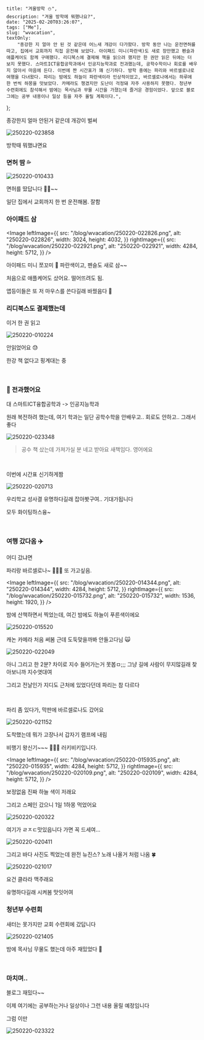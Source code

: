 
    title: "겨울방학 ⛄️",
    description: "겨울 방학에 뭐했나요?",
    date: "2025-02-20T03:26:07",
    tags: ["Me"],
    slug: "wvacation",
    textOnly:
        "종강한 지 얼마 안 된 것 같은데 어느새 개강이 다가왔다. 방학 동안 나는 운전면허를 따고, 집에서 교회까지 직접 운전해 보았다. 아이패드 미니(파란색)도 새로 장만했고 펜슬과 애플케어도 함께 구매했다. 리디북스에 결제해 책을 읽으려 했지만 한 권만 읽은 뒤에는 더 보지 못했다. 스마트ICT융합공학과에서 인공지능학과로 전과했는데, 공학수학이나 회로를 배우지 않아서 마음에 든다. 이번에 짠 시간표가 꽤 신기하다. 방학 중에는 파리와 바르셀로나로 여행을 다녀왔다. 파리는 밤에도 하늘이 파란색이라 인상적이었고, 바르셀로나에서는 하루에 한 번씩 하몽을 맛보았다. 카메라도 챙겼지만 도난이 걱정돼 자주 사용하지 못했다. 청년부 수련회에도 참석해서 밤에는 목사님과 무물 시간을 가졌는데 즐거운 경험이었다. 앞으로 블로그에는 공부 내용이나 일상 등을 자주 올릴 계획이다.",
};

<BlogLayout metadata={metadata}>

종강한지 얼마 안된거 같은데 개강이 벌써

<Image
    src="/blog/wvacation/250220-023858.png"
    alt="250220-023858"
    width={1200}
    height={686}
/>

방학때 뭐했냐면요

### 면허 땀 💦

<Image
    src="/blog/wvacation/250220-010433.png"
    alt="250220-010433"
    width={4091}
    height={5455}
/>

면허를 땄답니다 🚗💨~~

일단 집에서 교회까지 한 번 운전해봄. 잘함

### 아이패드 삼

<Image
    leftImage={{
        src: "/blog/wvacation/250220-022826.png",
        alt: "250220-022826",
        width: 3024,
        height: 4032,
    }}
    rightImage={{
        src: "/blog/wvacation/250220-022921.png",
        alt: "250220-022921",
        width: 4284,
        height: 5712,
    }}
/>

아이패드 미니 쪼꼬미 👼 파란색이고, 펜슬도 새로 삼~~

처음으로 애플케어도 샀어요. 떨어뜨려도 됨.

앱등이들은 또 저 마우스를 쓴다길래 바꿨음다 🍎

### 리디북스도 결제했는데

이거 한 권 읽고

<Image
    src="/blog/wvacation/250220-010224.png"
    alt="250220-010224"
    width={3024}
    height={4032}
/>

안읽었어요 😓

한강 책 없다고 핑계대는 중

<br />

### 🏫 전과했어요

대 스마트ICT융합공학과 -> 인공지능학과

원래 복전하려 했는데, 여기 학과는 일단 공학수학을 안배우고.. 회로도 안하고.. 그래서 좋다

<Image
    src="/blog/wvacation/250220-023348.png"
    alt="250220-023348"
    width={749}
    height={422}
/>

> 공수 책 샀는데 가져가실 분 네고 받아요 새책임다. 영어에요

<br />

이번에 시간표 신기하게짬

<Image
    src="/blog/wvacation/250220-020713.png"
    alt="250220-020713"
    width={1290}
    height={1516}
/>

우리학교 성사결 유명하다길래 잡아봣구여.. 기대가됩니다

모두 화이팅하스융~

<br />

### 여행 갔다옴 ✈️

어디 갔냐면

파리랑 바르셀로나~ 🤤🤤🤤 또 가고싶음.

<Image
    leftImage={{
        src: "/blog/wvacation/250220-014344.png",
        alt: "250220-014344",
        width: 4284,
        height: 5712,
    }}
    rightImage={{
        src: "/blog/wvacation/250220-015732.png",
        alt: "250220-015732",
        width: 1536,
        height: 1920,
    }}
/>

밤에 산책하면서 찍었는데, 여긴 밤에도 하늘이 푸른색이에요

<Image
    src="/blog/wvacation/250220-015520.png"
    alt="250220-015520"
    width={6000}
    height={4000}
/>

캐논 카메라 처음 써봄 근데 도둑맞을까봐 안들고다님 🙀

<Image
    src="/blog/wvacation/250220-022049.png"
    alt="250220-022049"
    width={1263}
    height={1620}
/>

아니 그리고 한 2분? 차이로 지수 들어가는거 못봅ㅁ;;; 그냥 길에 사람이 무지많길래 찾아보니까 지수엿대여

그리고 전날인가 지디도 근처에 있었다던데 파리는 참 다르다

<br />

파리 좀 있다가, 막판에 바르셀로나도 갔어요

<Image
    src="/blog/wvacation/250220-021152.png"
    alt="250220-021152"
    width={4284}
    height={5712}
/>

도착했는데 뭐가 고장나서 갑자기 램프에 내림

비행기 왕신기~~~ 🤤🤤🤤 러키비키입니다.

<Image
    leftImage={{
        src: "/blog/wvacation/250220-015935.png",
        alt: "250220-015935",
        width: 4284,
        height: 5712,
    }}
    rightImage={{
        src: "/blog/wvacation/250220-020109.png",
        alt: "250220-020109",
        width: 4284,
        height: 5712,
    }}
/>

보정없음 진짜 하늘 색이 저래요

그리고 스페인 갔으니 1일 1하몽 먹었어요

<Image
    src="/blog/wvacation/250220-020322.png"
    alt="250220-020322"
    width={4284}
    height={5712}
/>

여기가 ㄹㅈㄷ맛있읍니다 가면 꼭 드세여...

<Image
    src="/blog/wvacation/250220-020411.png"
    alt="250220-020411"
    width={3024}
    height={4032}
/>

그리고 바다 사진도 찍었는데 완전 뉴진스? 노래 나올거 처럼 나옴 🍀

<Image
    src="/blog/wvacation/250220-021017.png"
    alt="250220-021017"
    width={3024}
    height={4032}
/>

요건 클라라 맥주래요

유명하다길래 시켜봄 맛잇어여

### 청년부 수련회

새터는 못가지만 교회 수련회에 갔답니다

<Image
    src="/blog/wvacation/250220-021405.png"
    alt="250220-021405"
    width={2012}
    height={2683}
/>

밤에 목사님 무물도 했는데 아주 재밌었다 🙏

<br />

### 마치며..

블로그 재밌다~~

이제 여기에는 공부하는거나 일상이나 그런 내용 올릴 예정임니다

그럼 이만

<Image
    src="/blog/wvacation/250220-023322.png"
    alt="250220-023322"
    width={508}
    height={388}
/>

</BlogLayout>
